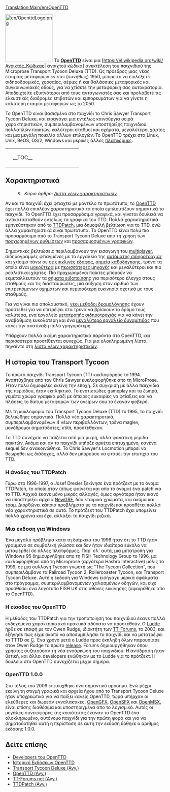 [[Translation:Main/en/OpenTTD]]{{el/Πίνακας περιεχομένων}}

[[File:en/OpenttdLogo.png|left|150px]]
Το [http://www.openttd.org/ '''OpenTTD'''] είναι μια [https://el.wikipedia.org/wiki/Ανοικτός_Κώδικας| ανοιχτού κώδικα] ανεκτέλεση του παιχνιδιού της Microprose Transport Tycoon Deluxe (TTD). Ως πρόεδρος μιας νέας εταιρίας μεταφορών εν έτει (συνήθως) 1950, μπορείτε να επιλέξετε σιδηροδρομικές, χερσαίες, αέριες ή και θαλάσσιες μεταφορικές και συγκοινωνιακές οδούς, για να χτίσετε την μεταφορική σας αυτοκρατορία. Αποδειχτείτε εξυπνότεροι από τους ανταγωνιστές σας και προλάβετε τις ελκυστικές διαδρομές επιβατών και εμπορευμάτων για να γίνετε η καλύτερη εταιρία μεταφορών ως το 2050.

Το OpenTTD είναι βασισμένο στο παιχνίδι το Chris Sawyer Transport Tycoon Deluxe, και εισαγάγει μια εντέλως καινούργια σειρά χαρακτηριστικών, συμπεριλαμβανομένων υποστήριξης παιχνιδιού πολλαπλών παικτών, καλύτεροι σταθμοί και οχήματα, μεγαλύτεροι χάρτες και μια μεγάλη ποικιλία άλλων επιλογών. Το OpenTTD τρέχει στα Linux, Unix, BeOS, OS/2, Windows και μερικές άλλες [[Main/el/Λειτουργικό σύστημα|πλατφόρμες]].

{| align="center"
|colspan=2 style="background:none; border:0px"|
|width=200 style="background:none; border:0px"| __TOC__
|style="background:none; border:0px"| [[File:el/Intro screen.png|frame|center|Η [[Διεπαφή παιχνιδιού/El#Περιεχόμενα κυρίου παραθύρου|αρχική οθόνη]] του OpenTTD.]]
|}

==Χαρακτηριστικά==
:[[File:en/Searchtool.png|16px]] ''Κύριο άρθρο: [[Main/el/Λίστα νέων χαρακτηριστικών|Λίστα νέων χαρακτηριστικών]]''

Αν και το παιχνίδι έχει φτιαχτεί με μοντέλο το πρωτότυπο, το [http://www.openttd.org/ OpenTTD] έχει πολλά επιπλέον χαρακτηριστικά τα οποία εμπλουτίζουν σημαντικά το παιχνίδι. Το OpenTTD έχει προσαρμόσιμα γραφικά, και γίνεται δουλειά να αντικατασταθούν εντελώς τα γραφικά του TTD. Πολλά χαρακτηριστικά εμπνεύστηκαν από το [http://www.ttdpatch.net/ TTDPatch], μια δημοφιλή βελτίωση για το TTD, ενώ άλλα χαρακτηριστικά είναι πρωτότυπα. Το OpenTTD είναι πολύ πιο προσαρμόσιμο από το Transport Tycoon Deluxe απο τη χρήση των [[Main/el/Προχωρημένες ρυθμίσεις|προχωρημένων ρυθμίσεων]] και [[Main/el/NewGRF|προσαρμοσμένων γραφικών]].

Σημαντικές βελτιώσεις περιλαμβάνουν την εισαγωγή του [[Main/el/Παιχνίδι πολλών παικτών|multiplayer]], σιδηρογραμμές φτιαγμένες με το εργαλείο της [[Main/el/Αυτόματη σιδηροτροχιά|αυτόματης σιδηροτροχιάς]] και χτίσιμο πάνω σε [[Main/el/Χτίσιμο σε επικλινές έδαφος|σε επικλινές έδαφος]], [[Main/el/Σημεία καθοδήγησης|σημεία καθοδήγησης]], τρένα τα οποία είναι [[Main/el/Τρένα μαμούθ|μακρύτερα]] με [[Main/el/Τρένα με πολλαπλές μηχανές|περισσότερες μηχανές]] και μεγαλύτεροι και πιο ρεαλιστικοί χάρτες. Πιο προχωρημένοι παίκτες μπορούν να εκμεταλλευτούν τα [[Main/el/Σήματα ειδοποίησης|σήματα ειδοποίησης]] για περισότερο έλεγχο στους σταθμούς και τις διασταυρώσεις, μια αύξηση στον αριθμό των επιτρεπόμενων οχημάτων και [[Main/el/Ανομοιόμορφοι σταθμοί|περισσότερη ευκινησία]] σχετικά με τους σταθμούς.

Για να γίναι πιο απολαυστικό, [[Main/el/YAPF|νέοι μεθόδοι δρομολόγησης]] έχουν προστεθεί για να επιτρέψει στα τρένα να βρίσκουν το δρόμο τους καλύτερα, ενα εργαλείο [[Main/el/Μετατροπή σιδηροτροχιάς|μετατροπής σιδηροτροχιάς]] για να κάνει την αναβάθμιση ευκολότερη και ένα [[Main/en/Έξτρα δυναμίτιδα|μεγαλύτερο εργαλείο δυναμίτιδας]] που κάνει την ανατίναξη πολύ γρηγορότερη.

Υπάρχουν πολλά ακόμη χαρακτηριστικά παρόντα στο OpenTTD, και περισσότερα προστίθενται συνεχώς. Για μια ολοκληρωμένη λίστα, πηγαίντε στη [[Main/el/Λίστα νέων χαρακτηριστικών|λίστα νέων χαρακτηριστικών]].

==Η ιστορία του Transport Tycoon==
Το πρώτο παιχνίδι Transport Tycoon (TT) κυκλοφόρησε το 1994. Αναπτύχθηκε από τον Chris Sawyer κυκλοφορήθηκε απο τη MicroProse.
Ήταν πολύ δημοφιλές εκείνη την εποχή. Σε σύγκριση με άλλα παιχνίδια της περιόδου, ήταν εκπληκτικό. Το ενστικτώδες gameplay και τα ζωηρά, γεμάτα χρώμα γραφικά μαζί με άπειρες ευκαιρίες να φτίαξεις και να πλάσεις το δίκτυο μεταφορών των ονείρων σου το έκαναν φοβερό.

Με τη κυκλοφορία του Transport Tycoon Deluxe (TTD) το 1995, το παιχνίδι βελτιώθηκε σημαντικά. Πολλά νέα χαρακτηρστικά, συμπεριλαμβανομένων 4 νέων περιβαλλόντων, τρένα maglev, μονόδρομοι σηματοδότες, κτλπ, προστέθηκαν.

Το TTD συνέχισε να παίζεται από μια μικρή, αλλά φανατική μερίδα παικτών. Ακόμα και αν το παιχνίδι υπήρξε αρκέτα επιτυχημένο, κανένα sequel δεν ανακοινώθηκε. Το Chris Sawyer's Locmotion μπορεί να θεωρηθεί ως διάδοχος, αλλά δεν μπορούσε να φτάσει την επυτιχία του TTD.

===Η άνοδος του TTDPatch===
Γύρω στο 1996-1997, ο Josef Drexler ξεκίνησε ένα πρότζεκτ με το όνομα TTDPatch, το οποίο ήταν (όπως φαίνεται και απο το όνομα) ένα patch για το TTD. Αρχικά έκανε μόνο μικρές αλλαγές, όμως αργότερα ήταν ικανό να υποστηρίξει αρχεία [[Main/el/NewGRFf|NewGRF]], δύο εταιρικά χρώματα, και ακόμα και τραμ. Διορθώνει κάποια προβλήματα με το παιχνίδι και προσθέτει πολλά νέα χαρακτηριστικά σε αυτό. Το πρότζεκτ του TTDPatch έχει υπομείνει πολλά χρόνια και έχει αλλάξει το παιχνίδι ριζικά.

===Μια έκδοση για Windows===
Ένα μεγάλο πρόβλημα κατα τη διάρκεια του 1996 ήταν ότι το TTD ήταν γραμμένο σε συμβολική γλώσσα και δεν ήταν ιδιαίτερα εύκολο να μεταφερθεί σε άλλες πλατφόρμες. Παρ' ολ´ αυτά, μια μετατροπή για Windows 95 δημιουργήθηκε απο τη FISH Technology Group το 1996, μα κυκλοφορήθηκε από τη Microprose (αργότερα Hasbro Interactive) μόλις το 1999, σε μια συλλογή Tycoon γνωστή ως "The Tycoon Collection", που συμπεριλάμβανε τα Railroad Tycoon 2, Rollercoaster Tycoon, και Transport Tycoon Deluxe. Αυτή η έκδοση για Windows εισήγαγε μερικά σφάλματα στο πρόγραμμα, συμπεριλαμβανομένων χαλασμένων οδηγών, και είχε προσθέσει ένα λογότυπο FISH UK στις οθόνες εκκίνησης (αφαιρέθηκε απο το OpenTTD).

===Η είσοδος του OpenTTD===
Η μέθοδος του TTDPatch για την τροποποίηση του παιχνιδιού έκανε πολλά ενδεχόμενα χαρακτηριστικά πρακτικά αδύνατο να προστεθούν. Ο [[Main/el/Ludde|Ludde]] ήρθε σε επαφή με τον Owen Rudge, ιδιοκτήτη των [http://www.tt-forums.net/ TT-Forums], το 2003, και εξήγησε πως είχιε σκοπό να αποσυμπιλήσει το παιχνίδι και να μετατρέψει το TTTD σε [https://el.wikipedia.org/wiki/C_(γλώσσα_προγραμματισμού) C]. Ένα χρόνο μετά ο Ludde προς έκπληξη όλων παρουσίασε στον Owen Rudge το πρώτο [https://el.wikipedia.org/wiki/Κύκλος_ζωής_έκδοσης_λογισμικού release]. Forums δημιουργήθηκαν όπου χρήστες συζητούσαν τη νέα ενσάρκωση του παιχνιδιού. Η αντίδραση ήταν θετική, και άλλοι developers ενώθηκαν με το Ludde για το πρότζεκτ. Η δουλειά στο OpenTTD συνεχίζεται μέχρι σήμερα.

===OpenTTD 1.0.0===
Στο τέλος του 2009 επιτέυχθηκε ένα σημαντικό ορόσημο. Ενώ μέχρι εκείνη τη στιγμή γραφικά και αρχεία ήχου από το Transport Tycoon Deluxe ήταν υποχρεωτικά για να παίξει κανείς OpenTTD, τώρα υπήρχαν οι ελεύθερες και δωρεάν ενναλακτικές, [[Main/el/OpenGFX|OpenGFX]], [[Main/el/OpenSFX|OpenSFX]] και [[Main/el/OpenMSX|OpenMSX]], είναι επίσης διαθέσιμα και υποστηριγμένα απο το λογισμικό. Αυτές οι μεγάλες συνεισφορές της κοινότητας έκαναν το OpenTTD ένα ολοκληρωμένο, αυτόνομο παιχνίδι για την πρώτη φορά και για να σηματοδοτηθεί αυτή η περίσταση σε αυτή την εκδόση δόθηκε ο αριθμός έκδοσης 1.0.0.


==Δείτε επίσης==
*[[Main/el/Developers του OpenTTD|Developers του OpenTTD]]
*[[Main/el/Ιστορικό εκδόσεων OpenTTD|Ιστορικό Εκδόσεων OpenTTD]]
*[https://en.wikipedia.org/wiki/Transport_Tycoon Transport Tycoon Deluxe (Αγγ.)]
*[https://www.openttd.org/ OpenTTD (Αγγ.)]
*[https://www.tt-forums.net/ TT-Forums.net (Αγγ.)]
*[http://www.ttdpatch.net/ TTDPatch (Αγγ.)]